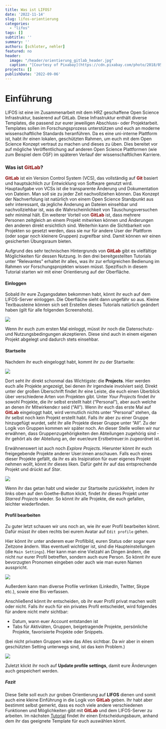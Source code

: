 ```yaml
---
title: Was ist LIFOS? 
date: '2022-11-14'
slug: lifos-orientierung
categories:
  - "lifos"
tags: []
subtitle: ''
summary: ''
authors: [schloter, nehler]   
featured: no
header:
  image: "/header/orientierung_gitlab_header.jpg" 
  caption: "[Courtesy of Pixabay](https://cdn.pixabay.com/photo/2018/05/26/14/53/directory-3431477_960_720.jpg)"
projects: []
publishDate: '2022-09-06'  
--- 
```

  
# Einführung   

LIFOS ist eine im Zusammenarbeit mit dem HRZ geschaffene Open Science Infrastruktur, basierend auf GitLab. Diese Infrastruktur enthält diverse Templates, die passend zur eurer jeweiligen Abschluss- oder Projektarbeit. Templates sollen im Forschungsprozess unterstützen und euch an moderne wissenschaftliche Standards heranführen. Da es eine uni-interne Plattform ist, habt ihr einen lokalen, geschützten Rahmen, um euch mit dem Open Science Konzept vertraut zu machen und dieses zu üben. Dies bereitet vor auf mögliche Veröffentlichung auf anderen Open Science Plattformen (wie zum Beispiel dem OSF) im späteren Verlauf der wissenschaftlichen Karriere.

### Was ist <span style="color: darkred;">**GitLab**</span>? 

<span style="color: darkred;">**GitLab**</span> ist ein Version Control System (VCS), das vollständig auf <span style="color: darkred;">**Git**</span> basiert und hauptsächlich zur Entwicklung von Software genutzt wird. Hauptaufgabe von VCSs ist die transparente Änderung und Dokumentation von Dateien. Man soll sie zu jeder Zeit nachvollziehen können. Das Konzept der Nachverfolung ist natürlich von einem Open Science Standpunkt aus sehr interessant, da jegliche Änderung an Dateien einsehbar und nachvollziehbar ist, was die Wahrscheinlichkeit von Täuschungsversuchen sehr minimal hält. Ein weiterer Vorteil von <span style="color: darkred;">**GitLab**</span> ist, dass mehrere Personen zeitgleich an einem Projekt mitwirken können und Änderungen den anderen direkt ersichtlich sind. Weiterhin kann die Sichtbarkeit von Projekten so gesetzt werden, dass sie nur für andere User der Plattform (oder sogar noch kleinere Gruppen) zugreifbar sind. Damit können wir einen gesicherten Übungsraum bieten. 

Aufgrund des sehr technischen Hintergrunds von <span style="color: darkred;">**GitLab**</span> gibt es vielfältige Möglichkeiten für dessen Nutzung. In den drei bereitgestellten Tutorials unter "Relevantes" erhaltet ihr alles, was ihr zur erfolgreichen Bedienung im Rahmen vor Forschungsprojekten wissen müsst. Spezifisch in diesem Tutorial starten wir mit einer Orientierung auf der Oberfläche.

#### Einloggen

Sobald ihr eure Zugangsdaten bekommen habt, könnt ihr euch auf dem LIFOS-Server einloggen. Die Oberfläche sieht dann ungefähr so aus. Kleine Textbausteine können sich seit Erstellen dieses Tutorials natürlich geändert haben (gilt für alle folgenden Screenshots).

![](/post/gitlaborientierung_Einloggen.png)
 
Wenn ihr euch zum ersten Mal einloggt, müsst ihr noch die Datenschutz- und Nutzungsbedingungen akzeptieren. Diese sind auch in einem eigenen Projekt abgelegt und dadurch stets einsehbar.

#### Startseite

Nachdem ihr euch eingeloggt habt, kommt ihr zu der Startseite: 

![](/post/gitlaborientierung_projectsstartsite.png)

Dort seht ihr direkt schonmal das Wichtigste: die **Projects**. Hier werden euch alle Projekte angezeigt, bei denen ihr irgendwie involviert seid. Direkt unter der großen Überschrift findet ihr eine Leiste, die euch einen Überblick über verschiedene Arten von Projekten gibt. Unter *Your Projects* findet ihr sowohl Projekte, die ihr selbst erstellt habt ("Personal"), aber auch welche an denen ihr Mitwirkende:r seid ("All"). Wenn ihr euch das erste Mal auf <span style="color: darkred;">**GitLab**</span> eingeloggt habt, wird vermutlich nichts unter "Personal" stehen, da ihr selbst noch kein Projekt erstellt habt. Falls ihr aber zu einer Gruppe hinzugefügt wurdet, seht ihr alle Projekte dieser Gruppe unter "All". Zu der Logik von Gruppen kommen wir später noch. An dieser Stelle wollen wir nur erwähnen, dass Gruppenzugehörigkeiten den Abteilungen zugehörig sind - ihr gehört als der Abteilung an, der euer/eure Erstbetreuer:in zugeordnet ist.

Erwähnenswert ist auch noch *Explore Projects*. Hierunter könnt ihr euch freigegebende Projekte anderer User:innen anschauen. Falls euch eines dieser Projekte gefällt, da ihr es als Insipiration für euer eigenes Projekt nehmen wollt, könnt ihr dieses liken. Dafür geht ihr auf das entsprechende Projekt und drückt auf *Star*. 

![](/post/gitlaborientierung_Star.png)

Wenn ihr das getan habt und wieder zur Startseite zurückkehrt, indem ihr links oben auf den Goethe-Button klickt, findet ihr dieses Projekt unter *Starred Projects* wieder. So könnt ihr alle Projekte, die euch gefallen, leichter wiederfinden. 

#### Profil bearbeiten

Zu guter letzt schauen wir uns noch an, wie ihr euer Profil bearbeiten könnt. Dafür müsst ihr oben rechts bei eurem Avatar auf `Edit profile` gehen.  

Hier könnt ihr unter anderem euer Profilbild, euren Status oder sogar eure Zeitzone ändern. Was eventuell wichtiger ist, sind die Haupteinstellungen (die `Main Settings`). Hier kann man eine Vielzahl an Dingen ändern, die nicht nur eurer Profil betreffen, sondern auch eure Person. So könnt ihr eure bevorzugten Pronomen eingeben oder auch wie man euren Namen ausspricht. 

![](/post/gitlaborientierung_MainSettings.png)

Außerdem kann man diverse Profile verlinken (LinkedIn, Twitter, Skype etc.), sowie eine Bio verfassen. 

Anschließend könnt ihr entscheiden, ob ihr euer Profil privat machen wollt oder nicht. Falls ihr euch für ein privates Profil entscheidet, wird folgendes für andere nicht mehr sichtbar: 

- Datum, wann euer Account entstanden ist
- Tabs für Aktiviäten, Gruppen, beigetragende Projekte, persönliche Projekte, favorisierte Projekte oder Snippets. 

(bei nicht privaten Gruppen wäre das Alles sichtbar. Da wir aber in einem geschützten Setting unterwegs sind, ist das kein Problem.)

![](/post/gitlaborientierung_privateSettings.png)

Zuletzt klickt ihr noch auf **Update profile settings**, damit eure Änderungen auch gespeichert werden. 

##### Fazit  

Diese Seite soll euch zur groben Orientierung auf **LIFOS** dienen und somit auch eine kleine Einführung in die Logik von <span style="color: darkred;">**GitLab**</span>  geben. Ihr habt aber bestimmt selbst gemerkt, dass es noch viele andere verschiedenen Funktionen und Möglichkeiten gibt mit <span style="color: darkred;">**GitLab**</span> und dem LIFOS-Server zu arbeiten. Im nächsten [Tutorial](#) findet ihr einen Entscheidungsbaum, anhand dem ihr das geeignete Template für euch auswählen könnt. 


